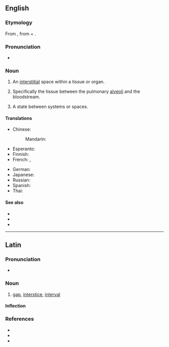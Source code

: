 ==English==

===Etymology===
From {{bor|en|la|interstitium|}}, from {{m|la|inter||between}} + {{m|la|sistō|t=to stand, place}}.

===Pronunciation===
* {{IPA|/ˌɪntɚˈstɪʃi.əm/|lang=en}}

===Noun===
{{en-noun|interstitia}}

# {{lb|en|medicine}} An [[interstitial]] space within a tissue or organ.
# {{lb|en|medicine}} Specifically the tissue between the pulmonary [[alveoli]] and the bloodstream.
# {{lb|en|philosophy}} A state between systems or spaces.

====Translations====
{{trans-top|An interstitial space within a tissue or organ}}
* Chinese:
*: Mandarin: {{t|cmn|間質|tr=jiānzhí}}
* Esperanto: {{t-needed|eo}}
* Finnish: {{t|fi|välitila}}
* French: {{t|fr|intestitium|m}}, {{t|fr|espace interstitiel|m}}
{{trans-mid}}
* German: {{t-needed|de}}
* Japanese: {{t-needed|ja}}
* Russian: {{t-needed|ru}}
* Spanish: {{t-needed|es}}
* Thai: {{t-needed|th}}
{{trans-bottom}}

====See also====
* {{l|en|interstice}}
* {{l|en|interstitial}}
* {{l|en|interstition}}

----

==Latin==

===Pronunciation===
* {{la-IPA}}

===Noun===
{{la-noun|interstitium|interstitiī|n|second}}

# [[gap]], [[interstice]], [[interval]]

====Inflection====
{{la-decl-2nd-N|interstiti}}

===References===
* {{R:L&S}}
* {{R:Gaffiot}}
* {{R:NLW}}
